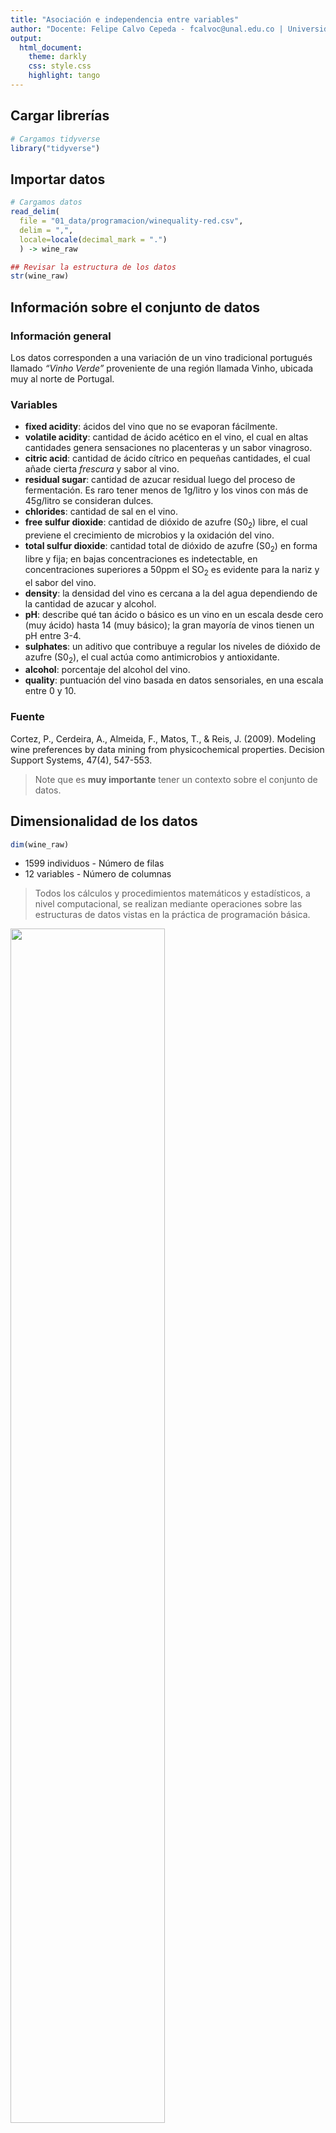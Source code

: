 ```yaml
---
title: "Asociación e independencia entre variables"
author: "Docente: Felipe Calvo Cepeda - fcalvoc@unal.edu.co | Universidad Nacional de Colombia"
output: 
  html_document:
    theme: darkly
    css: style.css
    highlight: tango
---
```


## Cargar librerías

```r
# Cargamos tidyverse
library("tidyverse")

```

## Importar datos

```r
# Cargamos datos
read_delim(
  file = "01_data/programacion/winequality-red.csv",
  delim = ",", 
  locale=locale(decimal_mark = ".")
  ) -> wine_raw

## Revisar la estructura de los datos
str(wine_raw)
```

## Información sobre el conjunto de datos

### Información general

Los datos corresponden a una variación de un vino tradicional portugués llamado *"Vinho Verde"* proveniente de una región llamada Vinho, ubicada muy al norte de Portugal.

### Variables

* **fixed acidity**: ácidos del vino que no se evaporan fácilmente.
* **volatile acidity**: cantidad de ácido acético en el vino, el cual en altas cantidades genera sensaciones no placenteras y un sabor vinagroso.
* **citric acid**: cantidad de ácido cítrico en pequeñas cantidades, el cual añade cierta *frescura* y sabor al vino.
* **residual sugar**: cantidad de azucar residual luego del proceso de fermentación. Es raro tener menos de 1g/litro y los vinos con más de 45g/litro se consideran dulces.
* **chlorides**: cantidad de sal en el vino.
* **free sulfur dioxide**: cantidad de dióxido de azufre (S0~2~) libre, el cual previene el crecimiento de microbios y la oxidación del vino.
* **total sulfur dioxide**: cantidad total de dióxido de azufre (S0~2~) en forma libre y fija; en bajas concentraciones es indetectable, en concentraciones superiores a 50ppm el SO~2~ es evidente para la nariz y el sabor del vino.
* **density**: la densidad del vino es cercana a la del agua dependiendo de la cantidad de azucar y alcohol.
* **pH**: describe qué tan ácido o básico es un vino en un escala desde cero (muy ácido) hasta 14 (muy básico); la gran mayoría de vinos tienen un pH entre 3-4.
* **sulphates**: un aditivo que contribuye a regular los niveles de dióxido de azufre (S0~2~), el cual actúa como antimicrobios y antioxidante.
* **alcohol**: porcentaje del alcohol del vino.
* **quality**: puntuación del vino basada en datos sensoriales, en una escala entre 0 y 10.

### Fuente

Cortez, P., Cerdeira, A., Almeida, F., Matos, T., & Reis, J. (2009). Modeling wine preferences by data mining from physicochemical properties. Decision Support Systems, 47(4), 547-553.

> Note que es **muy importante** tener un contexto sobre el conjunto de datos.

## Dimensionalidad de los datos

```r
dim(wine_raw)

```

* 1599 individuos - Número de filas
* 12 variables - Número de columnas

> Todos los cálculos y procedimientos matemáticos y estadísticos, a nivel computacional, se realizan mediante operaciones sobre las estructuras de datos vistas en la práctica de programación básica.

![](img/estructura-datos.png){width=70%}

```r
## Obtener solo el número de filas
nrow(wine_raw)

## Obtener solo el número de columnas
ncol(wine_raw)
```


## Limpieza de los datos

En la práctica la calidad de los datos puede estar afectada por los procesos de captura, sistematización y distribución. **Siempre** hay que verificar la calidad de nuestros datos.

* Limpieza de tablas (3 principios vistos en clase)
* Nombrado adecuado de las variables
* Datos faltantes
* Datos atípicos
* Valores duplicados

> Para mayor detalle, consulte el material de la practica de limpieza de datos.

En este caso la base de datos proporcionada ya tiene una estructura adecuada para el procesamiento, salvo que los nombres de las columnas tienen espacios y no siguen las convenciones del *naming* de variavbles, por lo que vamos a ponerles [un buen nombre](http://www2.stat.duke.edu/~rcs46/lectures_2015/01-markdown-git/slides/naming-slides/naming-slides.pdf)


```r
names(wine_raw) <- str_replace_all(names(wine_raw), c(" " = "_"))

```

## Enriquecimiento de datos

Dado que inicialmente todas las variables son cuantitativas, vamos a realizar una operación sobre nuestro conjunto de datos para agregar dos nuevas columnas categóricas, de tal manera que podemos explorar algunas medidas y gráficas relevantes.

```r
## Partimos de la base de datos 'wine_raw'
## y la ontroducimos a un algoritmo de operaciones
wine_raw %>%
  ## mutate() crea una nueva variable llamada 'calidad'
  ## basada en los rangos ya conocidos de la variable quality
  mutate(
    calidad = ifelse(
      quality == '3' | quality == '4','baja',
      ifelse(
        quality == '5' | quality == '6','media',
        'alta'))
  ) %>% 
  ## mutate_at() recibe la columna 'calidad' y la convierte en un factor
  mutate_at('calidad', factor) %>%
  
  ## mutate() crea una nueva variable llamada 'acetico'
  ## basada en rangos conocidos de la variable 'volatile_acidity'
  mutate(
    acetico = ifelse(volatile_acidity < 0.7, 'bajo', 'alto')
  ) %>% 
  ## mutate_at() recibe la columna 'acetico' y la convierte en un factor
  ## el resultado de todas las operaciones se guarda en 'wine_processed'
  mutate_at('acetico', factor) -> wine_processed

# Especificamos el orden de los factores que acabamos de crear
wine_processed$calidad <- factor(wine_processed$calidad, levels = c("baja","media","alta"))
wine_processed$acetico <- factor(wine_processed$acetico, levels = c("bajo","alto"))

```

## Análisis descriptivo

### Resumen numérico

El método **summary()** que trae por defecto R nos brinda estadísticas de resumen para cada una de las variables de nuestro conjunto de datos.

```r
## Resumen básico de datos
summary(wine_processed)
```

### Resumen gráfico

```r
#| fig-show: asis
#| fig-width: 10
## Cargamos la librería ggplot2
library("ggplot2")

## Usamos el método para graficar histogramas
## Seleccionamos como objetivo la variable quality
ggplot(wine_processed, aes(quality)) +
    geom_histogram()

```

> Note que podemos hacer histogramas para las demás variables. Además, podríamos realizar otros tipos de gráficos univariados.

> Nuestro interés ahora será construir resúmenes numéricos y resúmenes gráficos entre dos o más variables.

## Efectos de una variable sobre otra

En una investigación o estudio podemos sospechar de la influencia o efecto de un conjunto de variables sobre una variable particular de interés (**target / label / variable crítica / variable explicada**). Una parte esencial de la fase de análisis es reunir evidencia para seleccionar las variables que tengan mayor probabilidad de tener un efecto sobre nuestra variable de interés.

![](x_y_desing.png)

Existen distintas herramientas estadísticas para tener una idea bien formada de cómo se relacionan dos o más variables entre sí.

Antes de explorar dichas herramientas, conviene hacer una revisión sobre algunos conceptos.

### Asociación entre dos variables contínuas

La **covarianza** es una medida numérica que nos permite cuantificar la relación (lineal) entre dos variables contínuas.

<embed style="margin:12px auto;display:block;background-color:white;padding:12px;" src="cov-def.svg" type="image/svg+xml" />

Su estimador es la covarianza muestral:

<embed style="margin:12px auto;display:block;background-color:white;padding:12px;" src="cov-estimator.svg" type="image/svg+xml" />

* Si dos variables son **independientes** su covarianza es nula. El reciproco no es cierto en general, si dos variables tienen covarianza nula se dice que son incorreladas (no hay relación lineal, aunque puede haber una relación no lineal).
* Si la covarianza es positiva indica que a valores grandes de X le corresponden valores grandes de Y (i.e. al incrementar X se incrementa Y) y se dice que hay una relación lineal positiva.
* Si la covarianza es negativa indica que a valores grandes de X le corresponden valores pequeños de Y (i.e. al incrementar X, Y disminuye) y se dice que hay una relación lineal negativa.

Cuanto mayor es el valor (absoluto) de la covarianza, mayor es el grado de relación lineal entre las variables. Sin embargo, su valor depende de las escala de las variables por lo que es difícil determinar cuando es grande o pequeña. Para medir el grado de relación lineal puede ser preferible reescalarla, i.e. emplear el **coeficiente de correlación**:

<embed style="margin:12px auto;display:block;background-color:white;padding:12px;" src="cor-def.svg" type="image/svg+xml" />

Su estimador es el coeficiente de correlación muestral:

<embed style="margin:12px auto;display:block;background-color:white;padding:12px;" src="cor-estimator.svg" type="image/svg+xml" />

* Una correlación positiva entre dos variables indica que a medida que los valores de una variable crecen los valores de la otra variable también crecen. Y viceversa. El máximo valor de una correlación positiva es 1.
* Una correlación negativa entre dos variables indica que a medida que los valores de una variable crecen los valores de la otra variable decrecen. El máximo valor de una correlación negativa es -1.
* Una correlación de cero entre dos variables indica que no existe una asociación lineal entre ellas.

Dado que el trabajo estadístico de datos es principalmente matricial y tenemos un número finito de **variables aleatorias**, en vez de calcular la covarianza entre dos variables podemos construir una **matriz de covarianzas** y calcular las covarianzas entre todas las variables.

**Covarianzas en R**

```r
## Covarianzas entre dos variables
cov(wine_processed$fixed_acidity, wine_processed$quality)
cov(wine_processed$chlorides, wine_processed$quality)

## Matriz de varianzas y covarianzas
## Note que filtramos la base de datos para solamente calcular correlaciones entre variables cuantitativas 
cov(Filter(is.numeric, wine_processed))
```

**Correlaciones en R**

```r
## Correlaciones entre dos variables
cor(wine_processed$fixed_acidity, wine_processed$quality, method = 'pearson')
cor(wine_processed$chlorides, wine_processed$quality, method = 'pearson')

## Matriz de correlaciones
## Note que filtramos la base de datos para solamente calcular correlaciones entre variables cuantitativas
cor(Filter(is.numeric, wine_processed), method = 'pearson')
```

> Por defecto el método **cor()** calcula una correlación de Pearson, por tanto, el resultado numerico asume que la relación entre las variables es lineal. Dado que en la practica hay muchas relaciones no lineales, una forma más robusta de calcular la asociación es calculando una **correlación de Spearman** (*method = 'spearman'*) o el estadístico **Tau de Kendall** (*method = 'kendall'*).

**Otra forma más bonita de mostrar correlaciones usando el paquete correlation**

```r
#| eval: false
# Instalamos el paquete correlation
install.packages("correlation")
```

```r
# Cargamos el paquete
library("correlation")

```

```r
# Creamos una matriz detallada de correlaciones
# Note que acá no estamos filtrando las columnas numéricas como lo hicimos antes
# Esto debido a que el paquete automáticamente hace el filtrado. Uno debe verificar
correlaciones <- correlation(wine_processed)
correlaciones
```

> Que exista una asociación *fuerte* entre dos variables no implica una relación causal. Para testear la causalidad veremos otras herramientas más adelante.

## Visualización de la relación entre variables

Hemos visto que podemos crear gráficos univariados para tener una *fotografía* del comportamiento de una variable. De igual manera, es posible construir gráficos que muestren la asociación entre dos o más variables.

|Variable 1 | Variable 2 | Visualización frecuente|
|:-------------: | :-------------: | :-------------:|
|Categórica | Categórica | Tablas de contingencia|
|Categórica | Contínua | Boxplot por grupos|
|Contínua | Contínua | Diagrama de dispersión|

Para nuestro ejemplo del vino rojo, siguiendo las recomendaciones de la tabla, conviene crear diagramas de dispersión.

**Diagrama de dispersión**

Son útiles porque al *cruzar* los valores de un par de variables podemos encontrar posibles relaciones matemáticas entre ellas.

![](img/relaciones.png)

```r
#| fig-show: asis
#| fig-width: 10

# install.packages("hrbrthemes")
library("hrbrthemes")

## Una relación lineal inexistente
ggplot(wine_processed, aes(x=residual_sugar, y=quality)) +
  geom_point() +
  geom_smooth(method=lm , color="red", fill="#69b3a2", se=TRUE) +
  theme_ipsum()

## Una relación lineal positiva
ggplot(wine_processed, aes(x=alcohol, y=quality)) +
  geom_point() +
  geom_smooth(method=lm , color="red", fill="#69b3a2", se=TRUE) +
  theme_ipsum()

## Una relación lineal negativa
ggplot(wine_processed, aes(x=volatile_acidity, y=quality)) +
  geom_point() +
  geom_smooth(method=lm , color="red", fill="#69b3a2", se=TRUE) +
  theme_ipsum()
```


**Correlogramas**

Podemos crear una visualización donde se muestren todos los posibles diagramas de dispersión entre parejas de variables con sus respectivos coeficientes de correlación.

```r
#| eval: false
## Instalamos la librería GGally
install.packages('GGally')

```

```r
#| fig-show: asis
#| fig-width: 10
## Cargamos la librería
library('GGally')

## Creamos la visualización usando el método ggpairs()
ggpairs(
  wine_processed, 
  title="Correlograma"
  ) 

```

Podemos graficar filtrando ciertas variables de interés. En este caso, vamos a remover aquellas que tengan un coeficiente de correlación menor a 0.2 con nuestra variable **target** (quality). 

```r
#| fig-show: asis
#| fig-width: 10
## Declaramos un vector con nuestras variables de interés
var_interes = c('volatile_acidity','citric_acid','sulphates','alcohol','quality')

## Creamos la visualización usando el método ggpairs() agregando el parámetro columns
ggpairs(
  wine_processed, 
  title="Correlograma",
  columns = var_interes
  ) 
```

Otra forma de visualizar la correlación entre variables.

```r
#| fig-show: asis
#| fig-width: 10
ggcorr(
  Filter(is.numeric, wine_processed), 
  method = c("everything", "pearson"),
  size = 3
  )
```

De las anteriores matrices y gráficas podemos observar algunas nuevas correlaciones de interés, por ejemplo, entre el pH y la acidéz. Podemos observar además que para la variable target aproximadamente la mitad de las variables independientes correlacionan positivamente y la otra mitad negativamente. 

En la práctica, se pueden seleccionar las variables independientes que tienen las medidas de asociación más altas en la medida que sospechamos que nos aportan más información. Una regla de oro sencilla es excluir variables que tengan una correlación menor (en valor absoluto) a 0.2.

### Examen detallado de variables de interés

De nuestro conjunto de datos iniciales hemos detectado ciertas variables independientes o explicativas que nos pueden aportar mayor información para explicar la calidad del vino. 

* volatile_acidity
* citric_acid
* sulphates
* alcohol

Adicionalmente, tenemos la calidad del vino expresada como una variable contínua (*quality*) y también de forma categórica (*calidad*).

¿Qué deberíamos hacer? Analizar el comportamiento conjunto de cada una de nuestras variables explicativas con la variable crítica. Dicho esto, vamos ahora a realizar estos cruces bivariados en tres escenarios:

![](img/asociacion-ruta.png)
  
### Escenario 1: Asociación entre dos variables contínuas

Ya vimos cómo hacer el cálculo de coeficientes de correlación. Examinemos ahora en diagramas de dispersión las relaciones entre las variables de interés y la variable crítica cuantitativa *quality*.

Al ver los diagramas de dispersión, ¿es plausible pensar que hay una relación entre las variables?

**volatile_acidity**

```r
#| fig-show: asis
#| fig-width: 10
ggplot(wine_processed, aes(x=volatile_acidity, y=quality)) +
  geom_point() +
  geom_smooth(method=lm , color="red", fill="#69b3a2", se=TRUE) +
  theme_ipsum()
```

**citric_acid**

```r
#| fig-show: asis
#| fig-width: 10
ggplot(wine_processed, aes(x=citric_acid, y=quality)) +
  geom_point() +
  geom_smooth(method=lm , color="red", fill="#69b3a2", se=TRUE) +
  theme_ipsum()
```

**sulphates**

```r
#| fig-show: asis
#| fig-width: 10
ggplot(wine_processed, aes(x=sulphates, y=quality)) +
  geom_point() +
  geom_smooth(method=lm , color="red", fill="#69b3a2", se=TRUE) +
  theme_ipsum()
```

**alcohol**

```r
#| fig-show: asis
#| fig-width: 10
ggplot(wine_processed, aes(x=alcohol, y=quality)) +
  geom_point() +
  geom_smooth(method=lm , color="red", fill="#69b3a2", se=TRUE) +
  theme_ipsum()
```

> En nuestro conjunto de datos original todas las variables son contínuas. El cálculo de medidas de resumen bivariadas como las covarianzas o coeficientes de correlación, así como los resúmenes gráficos vistos, nos permiten tener una idea bien formada de si existen relaciones entre las variables y el sentido de dichas relaciones.

### Escenario 2: Asociación entre una variable categórica y una variable contínua

<!-- https://medium.com/@outside2SDs/an-overview-of-correlation-measures-between-categorical-and-continuous-variables-4c7f85610365 -->

En este escenario no podemos calcular covarianzas ni correlaciones de Pearson, luego debemos disponer de otro conjunto de herramientas para testear las relaciones entre las variables.

* Correlación biserial-puntual
* Regresión logística
* Prueba de Kruskall-Wallis
* Entre otras

Por facilidad, haremos una **prueba de Kruskall-Wallis** cuyo p-valor testeará la hipótesis de si existe una relación significante entre las variables.

* **Hipótesis nula**: las variables son independientes.
* **Hipótesis alternativa**: las variables no son independientes (*puede existir un efecto causal*).

```r
kruskal.test(wine_processed$volatile_acidity, wine_processed$calidad)
kruskal.test(wine_processed$citric_acid, wine_processed$calidad)
kruskal.test(wine_processed$sulphates, wine_processed$calidad)
kruskal.test(wine_processed$alcohol, wine_processed$calidad)
```

**Visualización de las relaciones**

En este caso podemos construir boxplot por grupos para cruzar la variable crítica *calidad* con las variables de interés.

```r
#| fig-show: asis
#| fig-width: 10

ggplot(data = wine_processed) +
  aes(x = calidad, y = volatile_acidity) +
  geom_boxplot(fill = "#0c4c8a") +
  theme_minimal()

ggplot(data = wine_processed) +
  aes(x = calidad, y = citric_acid) +
  geom_boxplot(fill = "#0c4c8a") +
  theme_minimal()

ggplot(data = wine_processed) +
  aes(x = calidad, y = sulphates) +
  geom_boxplot(fill = "#0c4c8a") +
  theme_minimal()

ggplot(data = wine_processed) +
  aes(x = calidad, y = alcohol) +
  geom_boxplot(fill = "#0c4c8a") +
  theme_minimal()
```

### Escenario 3: Asociación entre dos variables categóricas

En este caso conviene hacer análisis mediante tablas de contingencia, las cuales cuentan las frecuencias observadas en cada categoría.

```r
#| results: markup

tbl = table(wine_processed$acetico, wine_processed$calidad) 
tbl

# Damos nombre a las columnas y las filas 
colnames(tbl) <- c("Calidad baja", "Calidad media", "Calidad alta")
rownames(tbl) <- c("Ácido acético bajo","Ácido acético alto")
tbl
```

Al tener conformada la tabla de contingencia, la forma de revisar si existe una asociación entre las variables es por medio de una **prueba de independencia X^2^** (Chi-Cuadrado).

La prueba indicará si dos características son independientes o tienen una asociación, de manera que las frecuencias elevadas en una de ellas suele ser acompañado con frecuencias altas en la otra.

* **Hipótesis nula**: las columnas y las filas de la tabla son independientes.
* **Hipótesis alternativa**: las columnas y las filas son dependientes (*puede existir un efecto causal*).

```r
#| results: markup

## Prueba Chi-Cuadrado
chisq.test(tbl)
```

## Observaciones de cierre

Identificar las relaciones existentes entre dos o más variables es parte arte y parte ciencia, por lo que se recomienda ganar experiencia leyendo articulos cientificos y viendo soluciones a diversos problemas.

Además,

1. Hay que procurar trabajar con **variables informativas**, es decir, que guarden una relación con la variable objetivo.
2. Hay que evitar las redundancias, luego lo ideal es que nuestras variables explicativas/independientes/features sean **independientes** entre sí.
3. Nuestra intuición puede fallar en dimensiones superiores a 3. En la mayoría de los casos aumentar la cantidad de variables afecta negativamente el entendimiento de un problema si no contamos con una gran cantidad de datos. Por ultimo, una **cantidad controlada de variables** asegura una mejor interpretabilidad de los análisis y modelos.



